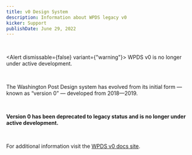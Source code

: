 ```yaml
---
title: v0 Design System
description: Information about WPDS legacy v0
kicker: Support
publishDate: June 29, 2022
---
```


<BR />

<Alert dismissable={false} variant={"warning"}>
  WPDS v0 is no longer under active development.
</Alert>

<BR />

The Washington Post Design system has evolved from its initial form — known as &ldquo;version 0&rdquo; — developed from 2018&mdash;2019.

<BR />

**Version 0 has been deprecated to legacy status and is no longer under active development.**

<BR />

For additional information visit the [WPDS v0 docs site](https://build.washingtonpost.com/v0).
